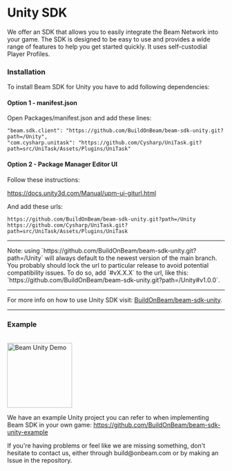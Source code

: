 
# Unity SDK

We offer an SDK that allows you to easily integrate the Beam Network into your game. The SDK is designed to be easy to use and provides a wide range of features to help you get started quickly. It uses self-custodial Player Profiles.

### Installation
To install Beam SDK for Unity you have to add following dependencies:

#### Option 1 - manifest.json

Open Packages/manifest.json and add these lines:

```
"beam.sdk.client": "https://github.com/BuildOnBeam/beam-sdk-unity.git?path=/Unity",
"com.cysharp.unitask": "https://github.com/Cysharp/UniTask.git?path=src/UniTask/Assets/Plugins/UniTask"
```

#### Option 2 - Package Manager Editor UI

Follow these instructions:

https://docs.unity3d.com/Manual/upm-ui-giturl.html

And add these urls:
```
https://github.com/BuildOnBeam/beam-sdk-unity.git?path=/Unity
https://github.com/Cysharp/UniTask.git?path=src/UniTask/Assets/Plugins/UniTask
```

---

<Callout type="info" emoji="ℹ️">
    Note: using  `https://github.com/BuildOnBeam/beam-sdk-unity.git?path=/Unity` will always default to the newest version of the main branch. You probably should lock the url to particular release to avoid potential compatibility issues.
    To do so, add `#vX.X.X` to the url, like this: `https://github.com/BuildOnBeam/beam-sdk-unity.git?path=/Unity#v1.0.0`.
</Callout>

---

For more info on how to use Unity SDK visit: [BuildOnBeam/beam-sdk-unity](https://github.com/BuildOnBeam/beam-sdk-unity).

---

### Example
<br />
<img src="/assets/platform_clients/beam-unity-demo.png" alt="Beam Unity Demo" width="150" />

We have an example Unity project you can refer to when implementing Beam SDK in your own game:
https://github.com/BuildOnBeam/beam-sdk-unity-example



<Callout emoji="⚠️">
    If you're having problems or feel like we are missing something, don't hesitate to contact us, either through build@onbeam.com or by making an Issue in the repository.
</Callout>